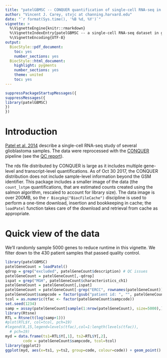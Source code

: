 ```yaml
---
title: "patelGBMSC -- CONQUER quantification of single-cell RNA-seq in glioblastoma, thinned, with colData"
author: "Vincent J. Carey, stvjc at channing.harvard.edu"
date: "`r format(Sys.time(), '%B %d, %Y')`"
vignette: >
  %\VignetteEngine{knitr::rmarkdown}
  %\VignetteIndexEntry{patelGBMSC -- a single-cell RNA-seq dataset in glioblastoma}
  %\VignetteEncoding{UTF-8}
output:
  BiocStyle::pdf_document:
    toc: yes
    number_sections: yes
  BiocStyle::html_document:
    highlight: pygments
    number_sections: yes
    theme: united
    toc: yes
---
```


```r
suppressPackageStartupMessages({
suppressMessages({
library(patelGBMSC)
})
})
```

# Introduction

[Patel et al. 2014](https://www.ncbi.nlm.nih.gov/pmc/articles/PMC4123637/)
describe a single-cell RNA-seq study of several glioblastoma
samples.  The data were reprocessed with the 
[CONQUER](http://imlspenticton.uzh.ch:3838/conquer/)
pipeline (see the [QC report](http://imlspenticton.uzh.ch/robinson_lab/conquer/report-multiqc/GSE57872_multiqc_report.html)).

The rds file distributed by CONQUER is large as it includes
multiple gene-level and transcript-level quantifications.
As of Oct 30 2017, the CONQUER distribution does not include
sample-level information beyond the GSM identifier.  This
package includes a smaller image of the data (the `count_lstpm`
quantifications, that are estimated counts created using the
salmon algorithm, rescaled to account for library size).
The data image is over 200MB, so the `r Biocpkg("BiocFileCache")` 
discipline is used to perform a one-time download, insertion
and bookkeeping in cache; the `loadPatel` function takes
care of the download and retrieval from cache as appropriate.

# Quick view of the data

We'll randomly sample 5000 genes to reduce runtime
in this vignette.  We filter down to the 430 patient samples
that passed quality control.

```r
library(patelGBMSC)
patelGeneCount = loadPatel()
qdrop = grep("excluded", patelGeneCount$description) # QC issues
patelGeneCount = patelGeneCount[,-qdrop]
ispat = grep("MGH", patelGeneCount$characteristics_ch1)
patelGeneCount = patelGeneCount[,ispat]
patelGeneCount = patelGeneCount[-grep("ERCC", rownames(patelGeneCount)),] # drop ERCC spikeins
patelGeneCount$sampcode = factor(gsub("patient id: ", "", patelGeneCount$characteristics_ch1))
tcol = as.numeric(tfac <- factor(patelGeneCount$sampcode))
set.seed(1234)
samp = assay(patelGeneCount[sample(1:nrow(patelGeneCount), size=5000),])
library(Rtsne)
RTL = Rtsne(t(log(samp+1)))
#plot(RTL$Y, col=tcol, pch=19)
#legend(8,15,legend=levels(tfac),col=1:length(levels(tfac)),
  # pch=19)
myd = data.frame(ts1=RTL$Y[,1], ts2=RTL$Y[,2], 
        code = patelGeneCount$sampcode, tcol=tcol)
library(ggplot2)
ggplot(myd, aes(x=ts1, y=ts2, group=code, colour=code)) + geom_point()
```


